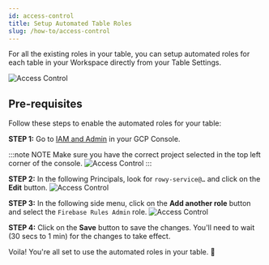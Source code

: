 ```yaml
---
id: access-control
title: Setup Automated Table Roles
slug: /how-to/access-control
---
```



For all the existing roles in your table, you can setup automated roles for each table in your Workspace directly from your Table Settings.

<img src={accessControl1} alt="Access Control" />


## Pre-requisites

Follow these steps to enable the automated roles for your table:

**STEP 1:** Go to [IAM and Admin](https://console.cloud.google.com/iam-admin/iam) in your GCP Console.

:::note NOTE
Make sure you have the correct project selected in the top left corner of the console.
<img src={accessControl2} alt="Access Control" />
:::

**STEP 2:** In the following Principals, look for `rowy-service@…` and click on the **Edit** button.
<img src={accessControl3} alt="Access Control" />

**STEP 3:** In the following side menu, click on the **Add another role** button and select the `Firebase Rules Admin` role.
<img src={accessControl4} alt="Access Control" />

**STEP 4:** Click on the **Save** button to save the changes. You'll need to wait (30 secs to 1 min) for the changes to take effect.

Voila! You're all set to use the automated roles in your table. 🚀